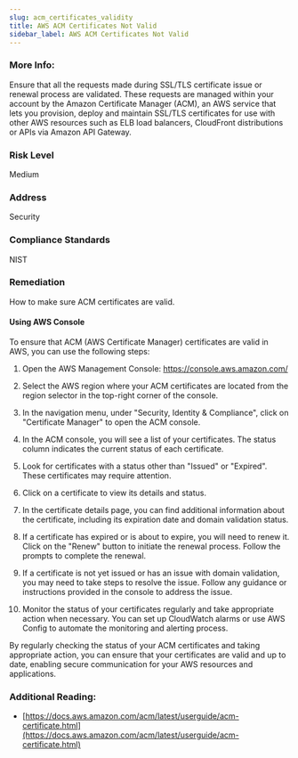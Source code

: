 ```yaml
---
slug: acm_certificates_validity
title: AWS ACM Certificates Not Valid
sidebar_label: AWS ACM Certificates Not Valid
---
```


### More Info:

Ensure that all the requests made during SSL/TLS certificate issue or renewal process are validated. These requests are managed within your account by the Amazon Certificate Manager (ACM), an AWS service that lets you provision, deploy and maintain SSL/TLS certificates for use with other AWS resources such as ELB load balancers, CloudFront distributions or APIs via Amazon API Gateway.

### Risk Level

Medium

### Address

Security

### Compliance Standards

NIST

### Remediation

How to make sure ACM certificates are valid.

#### Using AWS Console

To ensure that ACM (AWS Certificate Manager) certificates are valid in AWS, you can use the following steps:

1. Open the AWS Management Console: https://console.aws.amazon.com/

2. Select the AWS region where your ACM certificates are located from the region selector in the top-right corner of the console.

3. In the navigation menu, under "Security, Identity & Compliance", click on "Certificate Manager" to open the ACM console.

4. In the ACM console, you will see a list of your certificates. The status column indicates the current status of each certificate.

5. Look for certificates with a status other than "Issued" or "Expired". These certificates may require attention.

6. Click on a certificate to view its details and status.

7. In the certificate details page, you can find additional information about the certificate, including its expiration date and domain validation status.

8. If a certificate has expired or is about to expire, you will need to renew it. Click on the "Renew" button to initiate the renewal process. Follow the prompts to complete the renewal.

9. If a certificate is not yet issued or has an issue with domain validation, you may need to take steps to resolve the issue. Follow any guidance or instructions provided in the console to address the issue.

10. Monitor the status of your certificates regularly and take appropriate action when necessary. You can set up CloudWatch alarms or use AWS Config to automate the monitoring and alerting process.

By regularly checking the status of your ACM certificates and taking appropriate action, you can ensure that your certificates are valid and up to date, enabling secure communication for your AWS resources and applications.

### Additional Reading:

- [https://docs.aws.amazon.com/acm/latest/userguide/acm-certificate.html](https://docs.aws.amazon.com/acm/latest/userguide/acm-certificate.html) 

